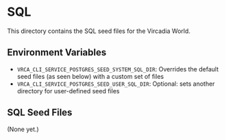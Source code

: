 # SQL

This directory contains the SQL seed files for the Vircadia World.

## Environment Variables

- <code>VRCA_CLI_SERVICE_POSTGRES_SEED_SYSTEM_SQL_DIR</code>: Overrides the default seed files (as seen below) with a custom set of files
- <code>VRCA_CLI_SERVICE_POSTGRES_SEED_USER_SQL_DIR</code>: Optional: sets another directory for user-defined seed files

## SQL Seed Files

(None yet.)
